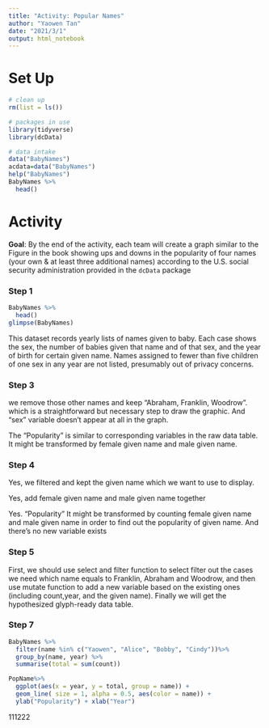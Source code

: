 ---
title: "Activity: Popular Names"
author: "Yaowen Tan"
date: "2021/3/1"
output: html_notebook
---



# Set Up

```{r}
# clean up
rm(list = ls())

# packages in use
library(tidyverse)
library(dcData)
```


```{r}
# data intake 
data("BabyNames")
acdata=data("BabyNames")
help("BabyNames")
BabyNames %>%
  head()
```



# Activity

**Goal**: By the end of the activity, each team will create a graph similar to the Figure in the book showing ups and downs in the popularity of four names (your own & at least three additional names) according to the U.S. social security administration provided in the `dcData` package 


### Step 1
```{r}
BabyNames %>%
  head()
glimpse(BabyNames)
```


This dataset records yearly lists of names given to baby. Each case shows the sex, the number of babies given that name and of that sex, and the year of birth for certain given name. Names assigned to fewer than five children of one sex in any year are not listed, presumably out of privacy concerns.

### Step 3
we remove those other names and keep "Abraham, Franklin, Woodrow". which is a straightforward but necessary step to draw the graphic. And "sex" variable doesn't appear at all in the graph.

The "Popularity" is similar to corresponding variables in the raw data table. It might be transformed by female given name and male given name.


### Step 4

Yes, we filtered and kept the given name which we want to use to display.

Yes, add female given name and male given name together

Yes. "Popularity" It might be transformed by counting female given name and male given name  in order to find out the popularity of given name. And there's no new variable exists

### Step 5
First, we should use select and filter function to select filter out the cases we need which name equals to Franklin, Abraham and Woodrow, and then use mutate function to add a new variable based on the existing ones (including count,year, and the given name). Finally we will get the hypothesized glyph-ready data table.


### Step 7
```{r}
BabyNames %>%
  filter(name %in% c("Yaowen", "Alice", "Bobby", "Cindy"))%>%
  group_by(name, year) %>%
  summarise(total = sum(count))
```



```{r}
PopName%>% 
  ggplot(aes(x = year, y = total, group = name)) +
  geom_line( size = 1, alpha = 0.5, aes(color = name)) +
  ylab("Popularity") + xlab("Year")
```
111222



